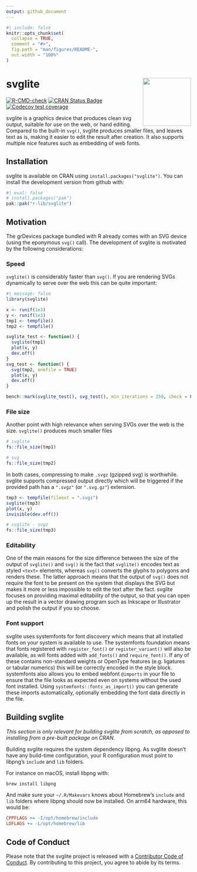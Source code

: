 ```yaml
---
output: github_document
---
```


<!-- README.md is generated from README.Rmd. Please edit that file -->

```r
#| include: false
knitr::opts_chunk$set(
  collapse = TRUE,
  comment = "#>",
  fig.path = "man/figures/README-",
  out.width = "100%"
)
```

# svglite <a href='https://svglite.r-lib.org'><img src="man/figures/logo.png" align="right" height="131.5"/></a>

<!-- badges: start -->

[![R-CMD-check](https://github.com/r-lib/svglite/actions/workflows/R-CMD-check.yaml/badge.svg)](https://github.com/r-lib/svglite/actions/workflows/R-CMD-check.yaml)
[![CRAN Status Badge](http://www.r-pkg.org/badges/version/svglite)](https://cran.r-project.org/package=svglite)
[![Codecov test coverage](https://codecov.io/gh/r-lib/svglite/graph/badge.svg)](https://app.codecov.io/gh/r-lib/svglite)
<!-- badges: end -->

svglite is a graphics device that produces clean svg output, suitable for use on the web, or hand editing. Compared to the built-in `svg()`, svglite produces smaller files, and leaves text as is, making it easier to edit the result after creation. It also supports multiple nice features such as embedding of web fonts.

## Installation

svglite is available on CRAN using `install.packages("svglite")`. You can install the development version from github with:

```r
#| eval: false
# install.packages("pak")
pak::pak("r-lib/svglite")
```

## Motivation

The grDevices package bundled with R already comes with an SVG device (using the eponymous `svg()` call). The development of svglite is motivated by the following considerations:

### Speed

`svglite()` is considerably faster than `svg()`. If you are rendering SVGs dynamically to serve over the web this can be quite important:

```r
#| message: false
library(svglite)

x <- runif(1e3)
y <- runif(1e3)
tmp1 <- tempfile()
tmp2 <- tempfile()

svglite_test <- function() {
  svglite(tmp1)
  plot(x, y)
  dev.off()
}
svg_test <- function() {
  svg(tmp2, onefile = TRUE)
  plot(x, y)
  dev.off()
}

bench::mark(svglite_test(), svg_test(), min_iterations = 250, check = FALSE)
```

### File size

Another point with high relevance when serving SVGs over the web is the size. `svglite()` produces much smaller files

```r
# svglite
fs::file_size(tmp1)

# svg
fs::file_size(tmp2)
```

In both cases, compressing to make `.svgz` (gzipped svg) is worthwhile. svglite supports compressed output directly which will be triggered if the provided path has a `".svgz"` (or `".svg.gz"`) extension.

```r
tmp3 <- tempfile(fileext = ".svgz")
svglite(tmp3)
plot(x, y)
invisible(dev.off())

# svglite - svgz
fs::file_size(tmp3)
```

### Editability

One of the main reasons for the size difference between the size of the output of `svglite()` and `svg()` is the fact that `svglite()` encodes text as styled `<text>` elements, whereas `svg()` converts the glyphs to polygons and renders these. The latter approach means that the output of `svg()` does not require the font to be present on the system that displays the SVG but makes it more or less impossible to edit the text after the fact. svglite focuses on providing maximal editability of the output, so that you can open up the result in a vector drawing program such as Inkscape or Illustrator and polish the output if you so choose.

### Font support

svglite uses systemfonts for font discovery which means that all installed fonts on your system is available to use. The systemfonts foundation means that fonts registered with `register_font()` or `register_variant()` will also be available, as will fonts added with `add_fonts()` and `require_font()`. If any of these contains non-standard weights or OpenType features (e.g. ligatures or tabular numerics) this will be correctly encoded in the style block. systemfonts also allows you to embed webfont `@imports` in your file to ensure that the file looks as expected even on systems without the used font installed. Using `systemfonts::fonts_as_import()` you can generate these imports automatically, optionally embedding the font data directly in the file.

## Building svglite

_This section is only relevant for building svglite from scratch, as opposed to installing from a pre-built package on CRAN._

Building svglite requires the system dependency libpng. As svglite doesn't have any build-time configuration, your R configuration must point to libpng's `include` and `lib` folders.

For instance on macOS, install libpng with:

```sh
brew install libpng
```

And make sure your `~/.R/Makevars` knows about Homebrew's `include` and `lib` folders where libpng should now be installed. On arm64 hardware, this would be:

```mk
CPPFLAGS += -I/opt/homebrew/include
LDFLAGS += -L/opt/homebrew/lib
```

## Code of Conduct

Please note that the svglite project is released with a [Contributor Code of Conduct](https://svglite.r-lib.org/CODE_OF_CONDUCT.html). By contributing to this project, you agree to abide by its terms.
